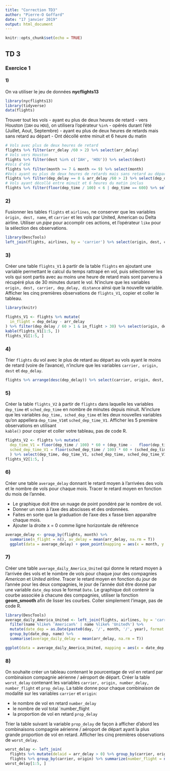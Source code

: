 ---
title: "Correction TD3"
author: "Pierre-O Goffard"
date: "17 janvier 2019"
output: html_document
---

```{r setup, include=FALSE}
knitr::opts_chunk$set(echo = TRUE)
```

## TD 3
### Exercice 1
#### 1)
On va utiliser le jeu de données **nycflights13**
```{r}
library(nycflights13)
library(tidyverse)
data(flights)
```
Trouver tout les vols
- ayant eu plus de deux heures de retard
- vers Houston (`IAH` ou `HOU`), on utilisera l'opérateur `%in%`
- opérés durant l'été (Juillet, Aout, Septembre)
- ayant eu plus de deux heures de retards mais sans retard au départ
- Ont décollé entre minuit et 6 heure du matin
```{r}
# Vols avec plus de deux heures de retard
flights %>% filter(arr_delay /60 > 2) %>% select(arr_delay)
# Vols vers Houston 
flights %>% filter(dest %in% c('IAH', 'HOU')) %>% select(dest)
#Vols d'été
flights %>% filter(month >= 7 & month <= 9) %>% select(month)
#Vols ayant eu plus de deux heures de retards mais sans retard au départ
flights %>% filter(dep_delay == 0 & arr_delay /60 > 2) %>% select(dep_delay, arr_delay)
# Vols ayant décollé entre minuit et 6 heures du matin inclus
flights %>% filter(floor(dep_time / 100) < 6 | dep_time == 600) %>% select(dep_time)
```
### 2)
Fusionner les tables `flights` et `airlines`, ne conserver que les variables `òrigin, dest, name`, et `carrier` et les vols par United, American ou Delta airline. Utiliser un *pipe* pour accomplir ces actions, et l'opérateur `like` pour la sélection des observations.
```{r}
library(DescTools)
left_join(flights, airlines, by = 'carrier') %>% select(origin, dest, carrier, name) %>% filter(name %like% "United%" | name %like% "American%" | name %like% "Delta%")
```

### 3)
Créer une table `flights_V1` à partir de la table `flights` en ajoutant une variable permettant le calcul du temps rattrapé en vol, puis sélectionner les vols qui sont partis avec au moins une heure de retard mais sont parvenu à récupéré plus de 30 minutes durant le vol. N'inclure que les variables `origin, dest, carrier, dep_delay, distance` ainsi que la nouvelle variable. Afficher les cinq premières observations de `flights_V1`, copier et coller le tableau. 
```{r}
library(knitr)

flights_V1 <- flights %>% mutate(
  in_flight = dep_delay - arr_delay 
) %>% filter(dep_delay / 60 > 1 & in_flight > 30) %>% select(origin, dest, carrier, dep_delay, in_flight, distance)
kable(flights_V1[1:5, ])
flights_V1[1:5, ]
```

### 4)
Trier `flights` du vol avec le plus de retard au départ au vols ayant le moins de retard (voire de l'avance), n'inclure que les variables `carrier, origin, dest` et `dep_delay`.
```{r}
flights %>% arrange(desc(dep_delay)) %>% select(carrier, origin, dest, dep_delay)
```

### 5)
Créer la table `flights_V2` à  partir de `flights` dans laquelle les variables `dep_time` et `sched_dep_time` en nombre de minutes depuis minuit. N'inclure que les variables
`dep_time, sched_dep_time` et les deux nouvelles variables qu'on appellera `dep_time_V1`et `sched_dep_time_V1`. Afficher les 5 première observations en utilisant   
`kable()` pour copier et coller votre tableau, pas de code R. 
```{r}
flights_V2 <- flights %>% mutate(
  dep_time_V1 = floor(dep_time / 100) * 60 + (dep_time -   floor(dep_time / 100) * 100),
  sched_dep_time_V1 = floor(sched_dep_time / 100) * 60 + (sched_dep_time -   floor(sched_dep_time / 100) * 100)
  ) %>% select(dep_time, dep_time_V1, sched_dep_time, sched_dep_time_V1) 
flights_V2[1:5, ]
```
### 6)
Créer une table `average_delay` donnant le retard moyen à l'arrivées des vols et le nombre de vols pour chaque mois. Tracer le retard moyen en fonction du mois de l'année. 

- Le graphique doit être un nuage de point pondéré par le nombre de vol. 
- Donner un nom à l'axe des abscisses et des ordonnées. 
- Faites en sorte que la graduation de l'axe des x fasse bien apparaître chaque mois.
- Ajouter la droite x = 0 comme ligne horizontale de référence

```{r}
average_delay <- group_by(flights, month) %>%
  summarise(n_flight = n(), av_delay = mean(arr_delay, na.rm = T))
  ggplot(data = average_delay) + geom_point(mapping = aes(x = month, y = av_delay, size = n_flight)) + xlab("Mois de l'année") + ylab("Retard moyen enregistré") + geom_hline(yintercept = 0) + scale_x_continuous(breaks = 1:12)
```
### 7)
Créer une table `average_daily_America_United` qui donne le retard moyen à l'arrivée des vols et le nombre de vols pour chaque jour des compagnies *American* et *United airline*. Tracer le retard moyen en fonction du jour de l'année pour les deux compagnies, le jour de l'année doit être donné par une variable `date_dep` sous le format `Date`. Le graphique doit contenir la courbe associée à chacune des compagnies, utiliser la fonction **geom_smooth** afin de lisser les courbes. Coller simplement l'image, pas de code R. 
```{r}
library(DescTools)
average_daily_America_United <- left_join(flights, airlines, by = 'carrier') %>% 
  filter(name %like% 'American%' | name %like% 'United%') %>% 
  mutate(date_dep = as.Date(paste0(day, '/', month, '/', year), format = '%d/%m/%Y')) %>% 
  group_by(date_dep, name) %>% 
  summarise(average_daily_delay = mean(arr_delay, na.rm = T))

ggplot(data = average_daily_America_United, mapping = aes(x = date_dep, y = average_daily_delay, colour = name)) + geom_smooth()
```
### 8)
On souhaite créer un tableau contenant le pourcentage de vol en retard par combinaison compagnie aérienne / aéroport de départ. Créer la table `worst_delay` contenant les variables `carrier, origin, number_delay, number_flight` et `prop_delay`. La table donne pour chaque combinaison de modalité sur les variables `carrier` et `origin`:

- le nombre de vol en retard `number_delay`
- le nombre de vol total `number_flight
- la proportion de vol en retard `prop_delay`

Trier la table suivant la variable `prop_delay` de façon à afficher d'abord les combinaisons compagnie aérienne / aéroport de départ ayant la plus grande proportion de vol en retard. Afficher les cinq premières observations de `worst_delay`.  
```{r}
worst_delay <- left_join(
  flights %>% mutate(delaid = arr_delay > 0) %>% group_by(carrier, origin, delaid) %>% summarize(number_delay = n()) %>% filter(!is.na(delaid)), 
  flights %>% group_by(carrier, origin) %>% summarize(number_flight = n()), by = c('carrier', 'origin')) %>% mutate(prop_delay = number_delay / number_flight) %>% arrange(desc(prop_delay)) %>% select(-delaid)
worst_delay[1:5, ]
```


